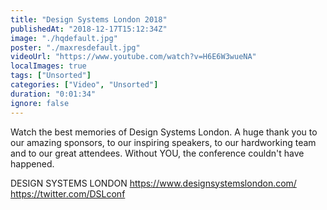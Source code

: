 ```yaml
---
title: "Design Systems London 2018"
publishedAt: "2018-12-17T15:12:34Z"
image: "./hqdefault.jpg"
poster: "./maxresdefault.jpg"
videoUrl: "https://www.youtube.com/watch?v=H6E6W3wueNA"
localImages: true
tags: ["Unsorted"]
categories: ["Video", "Unsorted"]
duration: "0:01:34"
ignore: false
---
```


Watch the best memories of Design Systems London.
A huge thank you to our amazing sponsors, to our inspiring speakers, to our hardworking team and to our great attendees. Without YOU, the conference couldn't have happened.

DESIGN SYSTEMS LONDON
https://www.designsystemslondon.com/
https://twitter.com/DSLconf
